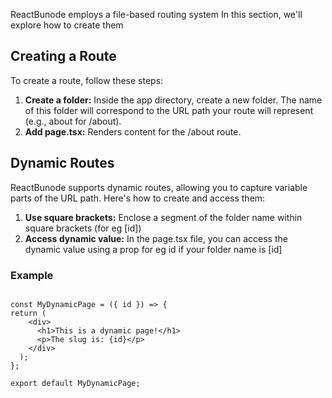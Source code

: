 ReactBunode employs a file-based routing system In this section, we'll explore how to create them

## Creating a Route

To create a route, follow these steps:

1. **Create a folder:** Inside the app directory, create a new folder. The name of this folder will correspond to the URL path your route will represent (e.g., about for /about).
2. **Add page.tsx:** Renders content for the /about route.

## Dynamic Routes

ReactBunode supports dynamic routes, allowing you to capture variable parts of the URL path. Here's how to create and access them:

1. **Use square brackets:** Enclose a segment of the folder name within square brackets (for eg [id])
2. **Access dynamic value:** In the page.tsx file, you can access the dynamic value using a prop for eg id if your folder name is [id]

### Example

```

const MyDynamicPage = ({ id }) => {
return (
    <div>
      <h1>This is a dynamic page!</h1>
      <p>The slug is: {id}</p>
    </div>
  );
};

export default MyDynamicPage;

```
